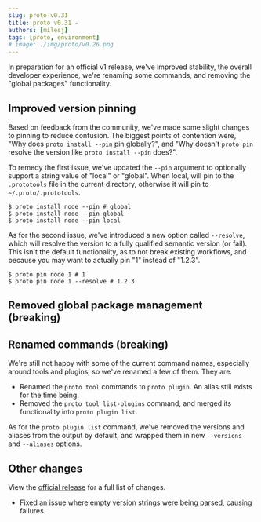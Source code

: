```yaml
---
slug: proto-v0.31
title: proto v0.31 -
authors: [milesj]
tags: [proto, environment]
# image: ./img/proto/v0.26.png
---
```


In preparation for an official v1 release, we've improved stability, the overall developer
experience, we're renaming some commands, and removing the "global packages" functionality.

<!--truncate-->

## Improved version pinning

Based on feedback from the community, we've made some slight changes to pinning to reduce confusion.
The biggest points of contention were, "Why does `proto install --pin` pin globally?", and "Why
doesn't `proto pin` resolve the version like `proto install --pin` does?".

To remedy the first issue, we've updated the `--pin` argument to optionally support a string value
of "local" or "global". When local, will pin to the `.prototools` file in the current directory,
otherwise it will pin to `~/.proto/.prototools`.

```shell
$ proto install node --pin # global
$ proto install node --pin global
$ proto install node --pin local
```

As for the second issue, we've introduced a new option called `--resolve`, which will resolve the
version to a fully qualified semantic version (or fail). This isn't the default functionality, as to
not break existing workflows, and because you may want to actually pin "1" instead of "1.2.3".

```shell
$ proto pin node 1 # 1
$ proto pin node 1 --resolve # 1.2.3
```

## Removed global package management (breaking)

## Renamed commands (breaking)

We're still not happy with some of the current command names, especially around tools and plugins,
so we've renamed a few of them. They are:

- Renamed the `proto tool` commands to `proto plugin`. An alias still exists for the time being.
- Removed the `proto tool list-plugins` command, and merged its functionality into
  `proto plugin list`.

As for the `proto plugin list` command, we've removed the versions and aliases from the output by
default, and wrapped them in new `--versions` and `--aliases` options.

## Other changes

View the [official release](https://github.com/moonrepo/proto/releases/tag/v0.31.0) for a full list
of changes.

- Fixed an issue where empty version strings were being parsed, causing failures.
